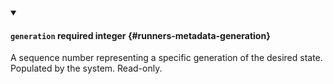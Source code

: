 
<details className="config-field" data-expandable="false" open>
<summary>

#### `generation` <span className="config-field-required" data-required="false">required</span> <span className="config-field-type">integer</span> <span className="config-field-default"></span> <span className="config-field-enum"></span> {#runners-metadata-generation}

A sequence number representing a specific generation of the desired state.
Populated by the system. Read-only.

</summary>



</details>
